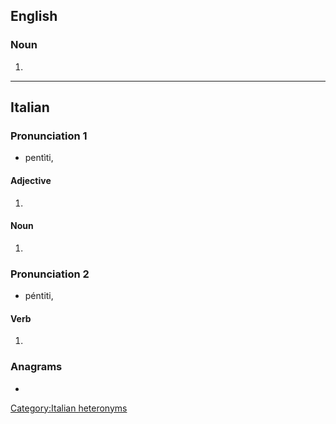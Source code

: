 ==English==

===Noun===
{{head|en|noun form}}

# {{plural of|en|pentito}}

----

==Italian==

===Pronunciation 1===
* pentìti, {{IPA|it|/penˈtiti/}}

====Adjective====
{{head|it|verb forms}}

# {{inflection of|it|pentito||m|p}}

====Noun====
{{head|it|noun form|g=m}}

# {{plural of|it|pentito}}

===Pronunciation 2===
* péntiti, {{IPA|it|/ˈpentiti/}}

====Verb====
{{head|it|verb form}}

# {{inflection of|it|pentirsi||2|s|impr}}

===Anagrams===
* {{l|it|pettini}}

[[Category:Italian heteronyms]]